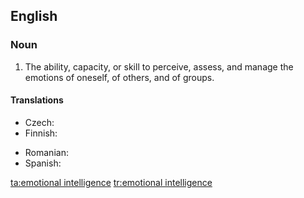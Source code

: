 ==English==
{{wikipedia}}

===Noun===
{{en-noun|-|head=[[emotional]] [[intelligence]]}}

# {{context|psychology|lang=en}} The ability, capacity, or skill to perceive, assess, and manage the emotions of oneself, of others, and of groups.

====Translations====
{{trans-top|ability}}
* Czech: {{t|cs|emoční inteligence|f}}
* Finnish: {{t|fi|tunneäly}}
{{trans-mid}}
* Romanian: {{t|ro|inteligență emoțională|f}}
* Spanish: {{t+|es|inteligencia emocional|f}}
{{trans-bottom}}

[[ta:emotional intelligence]]
[[tr:emotional intelligence]]